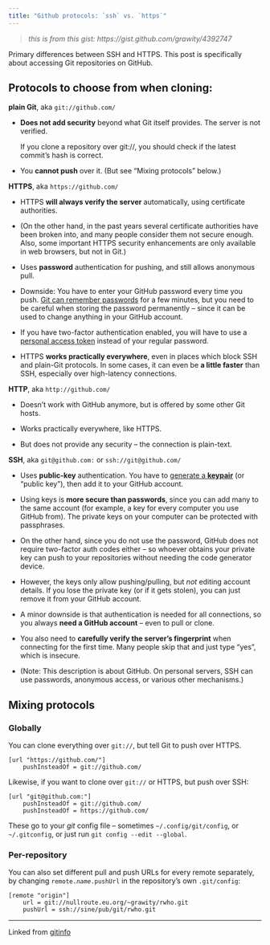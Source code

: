 ```yaml
---
title: "Github protocols: `ssh` vs. `https`"
---
```


> *this is from this gist: https://gist.github.com/grawity/4392747* 

Primary differences between SSH and HTTPS. This post is specifically about accessing Git repositories on GitHub.

## Protocols to choose from when cloning:

**plain Git**, aka `git://github.com/`

  * **Does not add security** beyond what Git itself provides. The server is not verified.

    If you clone a repository over git://, you should check if the latest commit's hash is correct.

  * You **cannot push** over it. (But see "Mixing protocols" below.)

**HTTPS**, aka `https://github.com/`

  * HTTPS **will always verify the server** automatically, using certificate authorities.

  * (On the other hand, in the past years several certificate authorities have been broken into, and many people consider them not secure enough. Also, some important HTTPS security enhancements are only available in web browsers, but not in Git.)

  * Uses **password** authentication for pushing, and still allows anonymous pull.

  * Downside: You have to enter your GitHub password every time you push. [Git can remember passwords][2] for a few minutes, but you need to be careful when storing the password permanently – since it can be used to change anything in your GitHub account.

  * If you have two-factor authentication enabled, you will have to use a [personal access token][3] instead of your regular password.

  * HTTPS **works practically everywhere**, even in places which block SSH and plain-Git protocols. In some cases, it can even be **a little faster** than SSH, especially over high-latency connections.

**HTTP**, aka `http://github.com/`

  * Doesn't work with GitHub anymore, but is offered by some other Git hosts.

  * Works practically everywhere, like HTTPS.

  * But does not provide any security – the connection is plain-text.

**SSH**, aka `git@github.com:` or `ssh://git@github.com/`

  * Uses **public-key** authentication. You have to [generate a **keypair**][1] (or "public key"), then add it to your GitHub account.

  * Using keys is **more secure than passwords**, since you can add many to the same account (for example, a key for every computer you use GitHub from). The private keys on your computer can be protected with passphrases.

  * On the other hand, since you do not use the password, GitHub does not require two-factor auth codes either – so whoever obtains your private key can push to your repositories without needing the code generator device.

  * However, the keys only allow pushing/pulling, but _not_ editing account details. If you lose the private key (or if it gets stolen), you can just remove it from your GitHub account.

  * A minor downside is that authentication is needed for all connections, so you always **need a GitHub account** – even to pull or clone.

  * You also need to **carefully verify the server's fingerprint** when connecting for the first time. Many people skip that and just type "yes", which is insecure.

  * (Note: This description is about GitHub. On personal servers, SSH can use passwords, anonymous access, or various other mechanisms.)

## Mixing protocols

### Globally

You can clone everything over `git://`, but tell Git to push over HTTPS.

    [url "https://github.com/"]
        pushInsteadOf = git://github.com/

Likewise, if you want to clone over `git://` or HTTPS, but push over SSH:

    [url "git@github.com:"]
        pushInsteadOf = git://github.com/
        pushInsteadOf = https://github.com/

These go to your *git* config file – sometimes `~/.config/git/config`, or `~/.gitconfig`, or just run `git config --edit --global`.

### Per-repository

You can also set different pull and push URLs for every remote separately, by changing <code>remote.<i>name</i>.pushUrl</code> in the repository's own `.git/config`:

    [remote "origin"]
        url = git://nullroute.eu.org/~grawity/rwho.git
        pushUrl = ssh://sine/pub/git/rwho.git

[1]: https://help.github.com/articles/generating-ssh-keys
[2]: https://help.github.com/articles/set-up-git#password-caching
[3]: https://help.github.com/articles/creating-an-access-token-for-command-line-use

---

Linked from [gitinfo](http://jk.gs/git/bot/trigger_detail.php?trigger=ghprotocols)